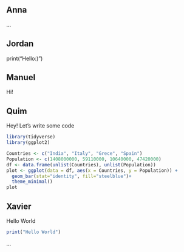 ## Anna

...


## Jordan
print("Hello:)")


## Manuel
Hi!


## Quim

Hey! Let's write some code 

```r
library(tidyverse)
library(ggplot2)

Countries <- c("India", "Italy", "Grece", "Spain")
Population <- c(1408000000, 59110000, 10640000, 47420000)
df <- data.frame(unlist(Countries), unlist(Population))
plot <- ggplot(data = df, aes(x = Countries, y = Population)) +
  geom_bar(stat="identity", fill="steelblue")+
  theme_minimal()
plot
```


## Xavier
Hello World
```r
print("Hello World")
```

...
